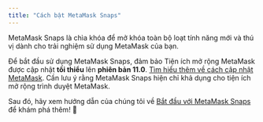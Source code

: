 ```yaml
---
title: "Cách bật MetaMask Snaps"
---
```


MetaMask Snaps là chìa khóa để mở khóa toàn bộ loạt tính năng mới và thú vị dành cho trải nghiệm sử dụng MetaMask của bạn.

Để bắt đầu sử dụng MetaMask Snaps, đảm bảo Tiện ích mở rộng MetaMask được cập nhật **tối thiểu** lên **phiên bản 11.0**. [Tìm hiểu thêm về cách cập nhật MetaMask](/managing-my-wallet/using-metamask/how-to-update-the-version-of-metamask). Cần lưu ý rằng MetaMask Snaps hiện chỉ khả dụng cho tiện ích mở rộng trình duyệt MetaMask.

Sau đó, hãy xem hướng dẫn của chúng tôi về [Bắt đầu với MetaMask Snaps](/metamask-snaps/getting-started-with-metamask-snaps) để khám phá thêm! 🚀
